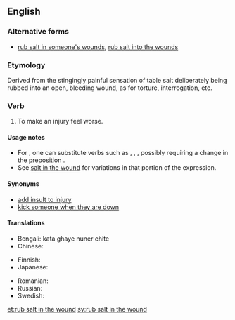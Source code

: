 ==English==

===Alternative forms===
*[[rub salt in someone's wounds]], [[rub salt into the wounds]]

===Etymology===
Derived from the stingingly painful sensation of table salt deliberately being rubbed into an open, bleeding wound, as for torture, interrogation, etc.

===Verb===
{{infl|en|verb|head=[[rub]] [[salt in the wound]]}}

# {{idiomatic}} To make an injury feel worse.

====Usage notes====
* For {{term|rub}}, one can substitute verbs such as {{term|add}}, {{term|pour}}, {{term|put}}, possibly requiring a change in the preposition {{term|in}}.
* See [[salt in the wound]] for variations in that portion of the expression.

====Synonyms====
* [[add insult to injury]]
* [[kick someone when they are down]]

====Translations====
{{trans-top|to make an injury feel worse}}
* Bengali: kata ghaye nuner chite
* Chinese:
*: {{trreq|Mandarin}}
* Finnish: {{t-|fi|vääntää veistä haavassa}}
* Japanese: {{t|ja|傷口に塩を塗る|tr=kizuguchi-ni shio-o nuru|sc=Jpan}}
{{trans-mid}}
* Romanian: {{t|ro|a pune sare pe rană}}
* Russian: {{t|ru|сыпать соль на рану|tr=sýpat' sol' na ránu|sc=Cyrl}}
* Swedish: {{t-|sv|strö salt i såren}}
{{trans-bottom}}

[[et:rub salt in the wound]]
[[sv:rub salt in the wound]]